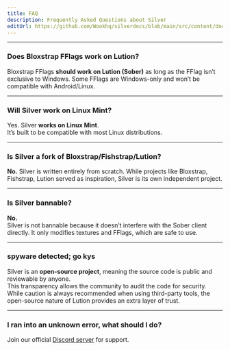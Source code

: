 ```yaml
---
title: FAQ
description: Frequently Asked Questions about Silver
editUrl: https://github.com/Wookhq/silverdocs/blob/main/src/content/docs/lution/faq.mdx
---
```


***

### Does Bloxstrap FFlags work on Lution?
Bloxstrap FFlags **should work on Lution (Sober)** as long as the FFlag isn’t exclusive to Windows. Some FFlags are Windows-only and won’t be compatible with Android/Linux.

***

### Will Silver work on Linux Mint?
Yes. Silver **works on Linux Mint**.  
It’s built to be compatible with most Linux distributions.

***

### Is Silver a fork of Bloxstrap/Fishstrap/Lution?
**No.** Silver is written entirely from scratch. While projects like Bloxstrap, Fishstrap, Lution served as inspiration, Silver is its own independent project.

***

### Is Silver bannable?
**No.**  
Silver is not bannable because it doesn’t interfere with the Sober client directly. It only modifies textures and FFlags, which are safe to use.

***

### spyware detected; go kys
Silver is an **open-source project**, meaning the source code is public and reviewable by anyone.  
This transparency allows the community to audit the code for security. While caution is always recommended when using third-party tools, the open-source nature of Lution provides an extra layer of trust.  

***

### I ran into an unknown error, what should I do?

Join our official [Discord server](https://discord.com/invite/BXT7FYjTBa) for support.



<Analytics />
